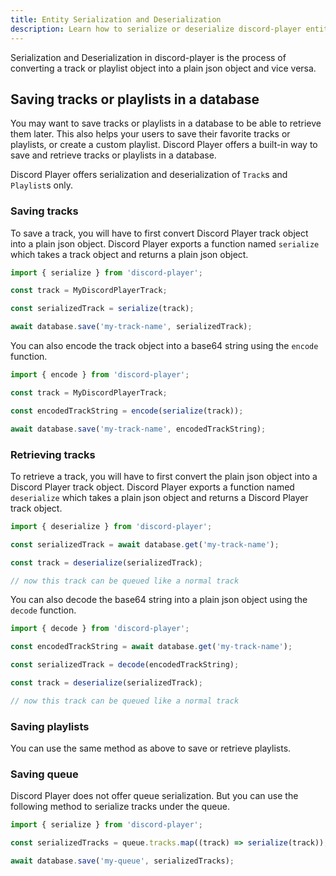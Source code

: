 ```yaml
---
title: Entity Serialization and Deserialization
description: Learn how to serialize or deserialize discord-player entities
---
```


Serialization and Deserialization in discord-player is the process of converting a track or playlist object into a plain json object and vice versa.

## Saving tracks or playlists in a database

You may want to save tracks or playlists in a database to be able to retrieve them later. This also helps your users to save their favorite tracks or playlists, or create a custom playlist. Discord Player offers a built-in way to save and retrieve tracks or playlists in a database.

<Callout>Discord Player offers serialization and deserialization of `Track`s and `Playlist`s only.</Callout>

### Saving tracks

To save a track, you will have to first convert Discord Player track object into a plain json object. Discord Player exports a function named
`serialize` which takes a track object and returns a plain json object.

```js title="save-track.js"
import { serialize } from 'discord-player';

const track = MyDiscordPlayerTrack;

const serializedTrack = serialize(track);

await database.save('my-track-name', serializedTrack);
```

You can also encode the track object into a base64 string using the `encode` function.

```js title="save-track.js"
import { encode } from 'discord-player';

const track = MyDiscordPlayerTrack;

const encodedTrackString = encode(serialize(track));

await database.save('my-track-name', encodedTrackString);
```

### Retrieving tracks

To retrieve a track, you will have to first convert the plain json object into a Discord Player track object. Discord Player exports a function named `deserialize` which takes a plain json object and returns a Discord Player track object.

```js title="retrieve-track.js"
import { deserialize } from 'discord-player';

const serializedTrack = await database.get('my-track-name');

const track = deserialize(serializedTrack);

// now this track can be queued like a normal track
```

You can also decode the base64 string into a plain json object using the `decode` function.

```js title="retrieve-track.js"
import { decode } from 'discord-player';

const encodedTrackString = await database.get('my-track-name');

const serializedTrack = decode(encodedTrackString);

const track = deserialize(serializedTrack);

// now this track can be queued like a normal track
```

### Saving playlists

You can use the same method as above to save or retrieve playlists.

### Saving queue

Discord Player does not offer queue serialization. But you can use the following method to serialize tracks under the queue.

```js title="save-queue.js"
import { serialize } from 'discord-player';

const serializedTracks = queue.tracks.map((track) => serialize(track));

await database.save('my-queue', serializedTracks);
```
